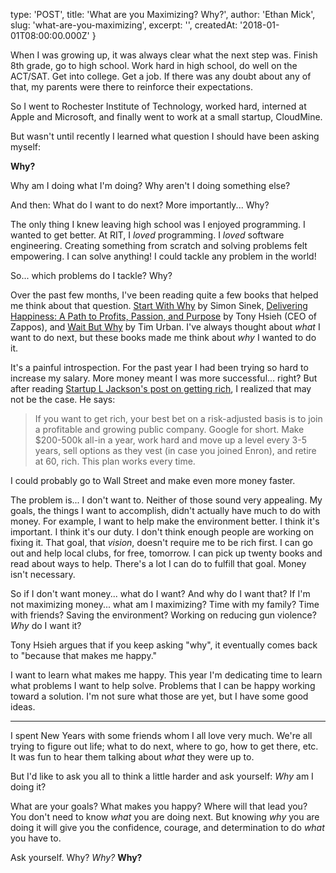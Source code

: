 
  type: 'POST',
  title: 'What are you Maximizing? Why?',
  author: 'Ethan Mick',
  slug: 'what-are-you-maximizing',
  excerpt: '',
  createdAt: '2018-01-01T08:00:00.000Z'
}


When I was growing up, it was always clear what the next step was.
Finish 8th grade, go to high school. Work hard in high school, do well
on the ACT/SAT. Get into college. Get a job. If there was any doubt
about any of that, my parents were there to reinforce their
expectations.

So I went to Rochester Institute of Technology, worked hard, interned at
Apple and Microsoft, and finally went to work at a small startup,
CloudMine.

But wasn't until recently I learned what question I should have been
asking myself:

**Why?**

Why am I doing what I'm doing? Why aren't I doing something else?

And then: What do I want to do next? More importantly... Why?

The only thing I knew leaving high school was I enjoyed programming. I
wanted to get better. At RIT, I *loved* programming. I *loved* software
engineering. Creating something from scratch and solving problems felt
empowering. I can solve anything! I could tackle any problem in the
world!

So... which problems do I tackle? Why?

Over the past few months, I've been reading quite a few books that
helped me think about that question. [Start With
Why](http://amzn.to/1SBa8eA) by Simon Sinek, [Delivering Happiness: A
Path to Profits, Passion, and Purpose](http://amzn.to/1S57azE) by Tony
Hsieh (CEO of Zappos), and [Wait But
Why](http://waitbutwhy.com/2015/11/the-cook-and-the-chef-musks-secret-sauce.html)
by Tim Urban. I've always thought about *what* I want to do next, but
these books made me think about *why* I wanted to do it.

It's a painful introspection. For the past year I had been trying so
hard to increase my salary. More money meant I was more successful...
right? But after reading [Startup L Jackson's post on getting
rich](http://startupljackson.com/post/135800367395/how-to-get-rich-in-tech-guaranteed),
I realized that may not be the case. He says:

> If you want to get rich, your best bet on a risk-adjusted basis is to
join a profitable and growing public company. Google for short. Make
$200-500k all-in a year, work hard and move up a level every 3-5 years,
sell options as they vest (in case you joined Enron), and retire at 60,
rich. This plan works every time.

I could probably go to Wall Street and make even more money faster.

The problem is... I don't want to. Neither of those sound very
appealing. My goals, the things I want to accomplish, didn't actually
have much to do with money. For example, I want to help make the
environment better. I think it's important. I think it's our duty. I
don't think enough people are working on fixing it. That goal, that
*vision*, doesn't require me to be rich first. I can go out and help
local clubs, for free, tomorrow. I can pick up twenty books and read
about ways to help. There's a lot I can do to fulfill that goal. Money
isn't necessary.

So if I don't want money... what do I want? And why do I want that? If
I'm not maximizing money... what am I maximizing? Time with my family?
Time with friends? Saving the environment? Working on reducing gun
violence? *Why* do I want it?

Tony Hsieh argues that if you keep asking "why", it eventually comes
back to "because that makes me happy."

I want to learn what makes me happy. This year I'm dedicating time to
learn what problems I want to help solve. Problems that I can be happy
working toward a solution. I'm not sure what those are yet, but I have
some good ideas.

------------------------------------------------------------------------

I spent New Years with some friends whom I all love very much. We're
all trying to figure out life; what to do next, where to go, how to get
there, etc. It was fun to hear them talking about *what* they were up
to.

But I'd like to ask you all to think a little harder and ask yourself:
*Why* am I doing it?

What are your goals? What makes you happy? Where will that lead you? You
don't need to know *what* you are doing next. But knowing *why* you are
doing it will give you the confidence, courage, and determination to do
*what* you have to.

Ask yourself. Why? *Why?* **Why?**